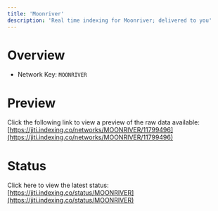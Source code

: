 ```yaml
---
title: 'Moonriver'
description: 'Real time indexing for Moonriver; delivered to you'
---
```


# Overview
- Network Key: `MOONRIVER`

# Preview
Click the following link to view a preview of the raw data available: [https://jiti.indexing.co/networks/MOONRIVER/11799496](https://jiti.indexing.co/networks/MOONRIVER/11799496)

# Status
Click here to view the latest status: [https://jiti.indexing.co/status/MOONRIVER](https://jiti.indexing.co/status/MOONRIVER)
